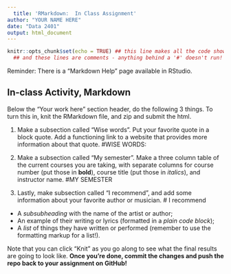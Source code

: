 ```yaml
---
  title: 'RMarkdown:  In Class Assignment'
author: "YOUR NAME HERE"
date: "Data 2401"
output: html_document
---
```


```r
knitr::opts_chunk$set(echo = TRUE) ## this line makes all the code show! 
  ## and these lines are comments - anything behind a '#' doesn't run!
```

Reminder: There is a "Markdown Help" page available in RStudio.

## In-class Activity, Markdown

Below the "Your work here" section header, do the following 3 things. To turn this in, knit the RMarkdown file, and zip and submit the html.

1.  Make a subsection called "Wise words". Put your favorite quote in a block quote. Add a functioning link to a website that provides more information about that quote.
#WISE WORDS:

2.  Make a subsection called "My semester". Make a three column table of the current courses you are taking, with separate columns for course number (put those in **bold**), course title (put those in *italics*), and instructor name.
#MY SEMESTER
3.  Lastly, make subsection called "I recommend", and add some information about your favorite author or musician.
# I recommend
-   A *subsubheading* with the name of the artist or author;\
-   An example of their writing or lyrics (formatted in a *plain code block*);\
-   A *list* of things they have written or performed (remember to use the formatting markup for a list!).

Note that you can click "Knit" as you go along to see what the final results are going to look like. **Once you're done, commit the changes and push the repo back to your assignment on GitHub!**
